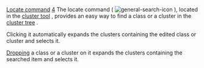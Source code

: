 [[Property:title|Locate command]]
[[Property:weight|4]]
The locate command (  [[Image:general-search-icon]] ), located in the [[Cluster tool: Introduction|cluster tool]] , provides an easy way to find a class or a cluster in the [[System tree representation|cluster tree]] . 

Clicking it automatically expands the clusters containing the edited class or cluster and selects it.

[[Pick-and-drop mechanism|Dropping]]  a class or a cluster on it expands the clusters containing the searched item and selects it. 




